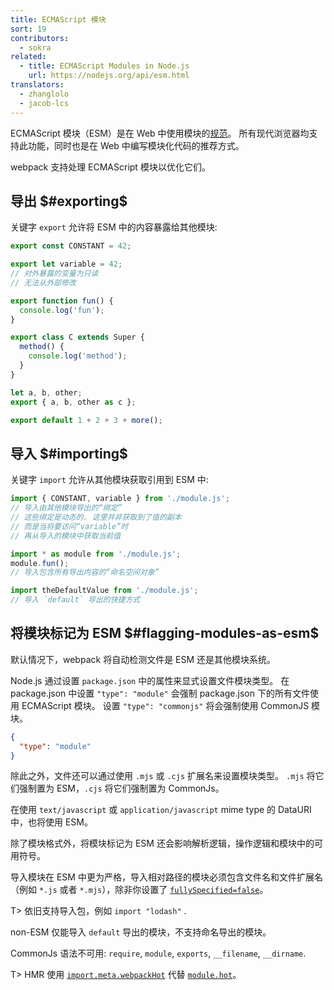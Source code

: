 ```yaml
---
title: ECMAScript 模块
sort: 19
contributors:
  - sokra
related:
  - title: ECMAScript Modules in Node.js
    url: https://nodejs.org/api/esm.html
translators:
  - zhanglolo
  - jacob-lcs
---
```


ECMAScript 模块（ESM）是在 Web 中使用模块的[规范](https://tc39.github.io/ecma262/#sec-modules)。
所有现代浏览器均支持此功能，同时也是在 Web 中编写模块化代码的推荐方式。

webpack 支持处理 ECMAScript 模块以优化它们。

## 导出 $#exporting$

关键字 `export` 允许将 ESM 中的内容暴露给其他模块:

```js
export const CONSTANT = 42;

export let variable = 42;
// 对外暴露的变量为只读
// 无法从外部修改

export function fun() {
  console.log('fun');
}

export class C extends Super {
  method() {
    console.log('method');
  }
}

let a, b, other;
export { a, b, other as c };

export default 1 + 2 + 3 + more();
```

## 导入 $#importing$

关键字 `import` 允许从其他模块获取引用到 ESM 中:

```js
import { CONSTANT, variable } from './module.js';
// 导入由其他模块导出的“绑定”
// 这些绑定是动态的. 这里并非获取到了值的副本
// 而是当将要访问“variable”时
// 再从导入的模块中获取当前值

import * as module from './module.js';
module.fun();
// 导入包含所有导出内容的“命名空间对象”

import theDefaultValue from './module.js';
// 导入 `default` 导出的快捷方式
```

## 将模块标记为 ESM $#flagging-modules-as-esm$

默认情况下，webpack 将自动检测文件是 ESM 还是其他模块系统。

Node.js 通过设置 `package.json` 中的属性来显式设置文件模块类型。
在 package.json 中设置 `"type": "module"` 会强制 package.json 下的所有文件使用 ECMAScript 模块。
设置 `"type": "commonjs"` 将会强制使用 CommonJS 模块。

```json
{
  "type": "module"
}
```

除此之外，文件还可以通过使用 `.mjs` 或 `.cjs` 扩展名来设置模块类型。 `.mjs` 将它们强制置为 ESM，`.cjs` 将它们强制置为 CommonJs。

在使用 `text/javascript` 或 `application/javascript` mime type 的 DataURI 中，也将使用 ESM。

除了模块格式外，将模块标记为 ESM 还会影响解析逻辑，操作逻辑和模块中的可用符号。

导入模块在 ESM 中更为严格，导入相对路径的模块必须包含文件名和文件扩展名（例如 `*.js` 或者 `*.mjs`），除非你设置了 [`fullySpecified=false`](/configuration/module/#resolvefullyspecified)。

T> 依旧支持导入包，例如 `import "lodash"` .

non-ESM 仅能导入 `default` 导出的模块，不支持命名导出的模块。

CommonJs 语法不可用: `require`, `module`, `exports`, `__filename`, `__dirname`.

T> HMR 使用 [`import.meta.webpackHot`](/api/module-variables/#importmetawebpackhot) 代替 [`module.hot`](/api/module-variables/#modulehot-webpack-specific)。
